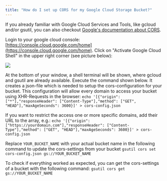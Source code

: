 ```yaml
---
title: "How do I set up CORS for my Google Cloud Storage Bucket?"
---
```


If you already familiar with Google Cloud Services and Tools, like gcloud and/or gsutil, you can also checkout [Google's documentation about CORS](https://cloud.google.com/storage/docs/cross-origin#Configuring-CORS-on-a-Bucket). 

Login to your google cloud console: [https://console.cloud.google.com/home](https://console.cloud.google.com/home). Click on "Activate Google Cloud Shell" in the upper right corner (see picture below):

![](/images/encoding/docs/497aec6-image.png)

At the bottom of your window, a shell terminal will be shown, where gcloud and gsutil are already available. Execute the command shown below. It creates a json-file which is needed to setup the cors-configuration for your bucket. This configuration will allow every domain to access your bucket using XHR-Requests in the browser: `echo '[{"origin": ["*"],"responseHeader": ["Content-Type"],"method": ["GET", "HEAD"],"maxAgeSeconds": 3600}]' > cors-config.json`

If you want to restrict the access one or more specific domains, add their URL to the array, e.g.: `echo '[{"origin": ["https://yourdomain.com"],"responseHeader": ["Content-Type"],"method": ["GET", "HEAD"],"maxAgeSeconds": 3600}]' > cors-config.json`

Replace `YOUR_BUCKET_NAME` with your actual bucket name in the following command to update the cors-settings from your bucket `gsutil cors set cors-config.json gs://YOUR_BUCKET_NAME`

To check if everything worked as expected, you can get the cors-settings of a bucket with the following command: `gsutil cors get gs://YOUR_BUCKET_NAME`